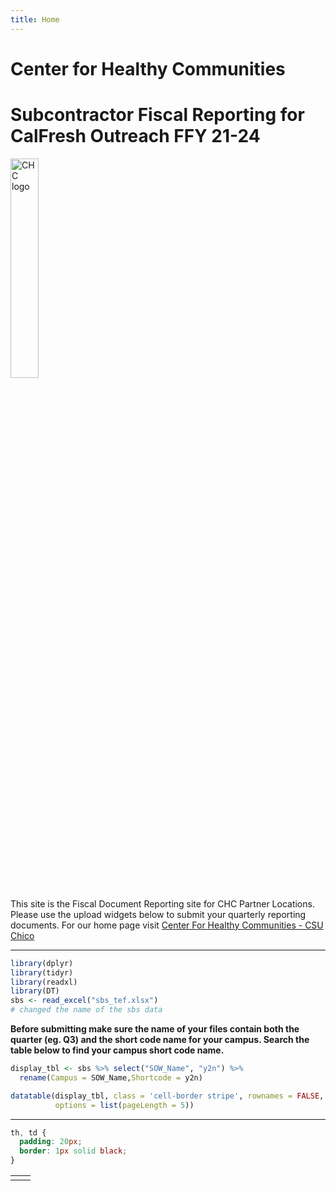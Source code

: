 ```yaml
---
title: Home
---
```


# Center for Healthy Communities 
# Subcontractor Fiscal Reporting for CalFresh Outreach FFY 21-24

<img src="chc-logo.jpg" alt="CHC logo" width="30%"/>

This site is the Fiscal Document Reporting site for CHC Partner Locations. Please use the upload widgets below to submit your quarterly reporting documents. For our home page visit [Center For Healthy Communities - CSU Chico](http://www.csuchico.edu/chc/)

----

```r
library(dplyr)
library(tidyr)
library(readxl)
library(DT)
sbs <- read_excel("sbs_tef.xlsx")
# changed the name of the sbs data
```


**Before submitting make sure the name of your files contain both the quarter (eg. Q3) and the short code name for your campus. Search the table below to find your campus short code name.**

```r
display_tbl <- sbs %>% select("SOW_Name", "y2n") %>% 
  rename(Campus = SOW_Name,Shortcode = y2n)

datatable(display_tbl, class = 'cell-border stripe', rownames = FALSE,
          options = list(pageLength = 5))
```

----

```css
th, td {
  padding: 20px;
  border: 1px solid black;
}
```


 <table style="width:100%">
  <tr>
    <td><script src="https://csuchico.app.box.com/upload-widget/embed.js?folderID=61817025515&height=420&isDescriptionFieldShown=0&isEmailRequired=1&title=Time%20and%20Effort%20File(s)&token=dyua1vg9v07hb5ek8dmis64au4x9g3bq&width=385" type="text/javascript"></script></td>
    <td><script src="https://csuchico.app.box.com/upload-widget/embed.js?folderID=61819231600&height=420&isDescriptionFieldShown=0&isEmailRequired=1&title=Invoice%20and%20State%20Share%20Files&token=vq1x67481c88ryaes8o8ed9udwo90nha&width=385" type="text/javascript"></script></td>
  </tr>
</table> 

<br><br>